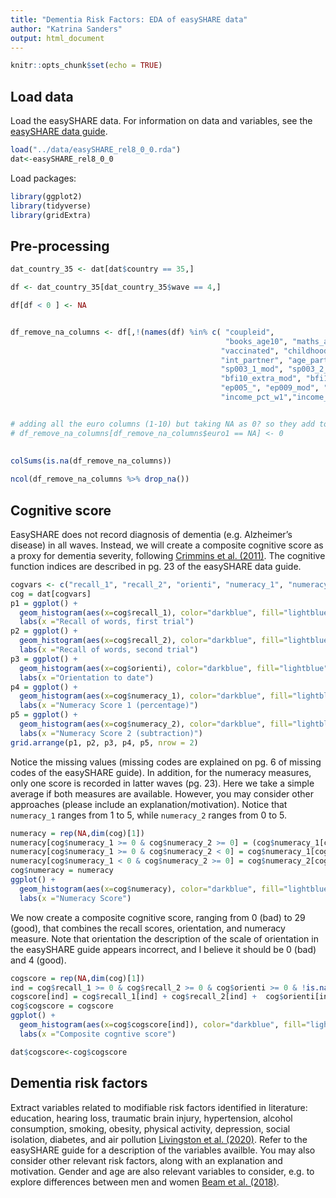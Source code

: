 ```yaml
---
title: "Dementia Risk Factors: EDA of easySHARE data"
author: "Katrina Sanders"
output: html_document
---
```


```r
knitr::opts_chunk$set(echo = TRUE)
```

## Load data

Load the easySHARE data. For information on data and variables, see the [easySHARE data  guide](http://www.share-project.org/fileadmin/pdf_documentation/easySHARE_Release_8.0.0_ReleaseGuide.pdf).

```r
load("../data/easySHARE_rel8_0_0.rda")
dat<-easySHARE_rel8_0_0
```

Load packages:
  
```r
library(ggplot2)
library(tidyverse)
library(gridExtra)
```

## Pre-processing

```r
dat_country_35 <- dat[dat$country == 35,]

df <- dat_country_35[dat_country_35$wave == 4,]

df[df < 0 ] <- NA


df_remove_na_columns <- df[,!(names(df) %in% c( "coupleid", 
                                                "books_age10", "maths_age10", "language_age10", 
                                               "vaccinated", "childhood_health", "q34_re",
                                               "int_partner", "age_partner", "gender_partner", "mother_alive", "father_alive", "siblings_alive",
                                               "sp003_1_mod", "sp003_2_mod",  "sp009_3_mod", "sp003_3_mod", "sp009_1_mod", "sp009_2_mod", "sp008_",
                                               "bfi10_extra_mod", "bfi10_agree_mod", "bfi10_consc_mod", "bfi10_neuro_mod", "bfi10_open_mod", 
                                               "ep005_", "ep009_mod", "ep011_mod", "ep013_mod", "ep026_mod", "ep036_mod",
                                               "income_pct_w1","income_pct_w2", "income_pct_w5", "income_pct_w6","income_pct_w7","income_pct_w8"))]


# adding all the euro columns (1-10) but taking NA as 0? so they add together and the row doesnt have all NA if only one NA present in 1-10
# df_remove_na_columns[df_remove_na_columns$euro1 == NA] <- 0
  
  
colSums(is.na(df_remove_na_columns))

ncol(df_remove_na_columns %>% drop_na())
```




## Cognitive score

EasySHARE does not record diagnosis of dementia (e.g. Alzheimer's disease) in all waves. Instead, we will create a composite cognitive score as a proxy for dementia severity, following [Crimmins et al. (2011)](https://pubmed.ncbi.nlm.nih.gov/21743047/). The cognitive function indices are described in pg. 23 of the easySHARE data guide.

```r
cogvars <- c("recall_1", "recall_2", "orienti", "numeracy_1", "numeracy_2")
cog = dat[cogvars]
p1 = ggplot() +
  geom_histogram(aes(x=cog$recall_1), color="darkblue", fill="lightblue") +
  labs(x ="Recall of words, first trial")
p2 = ggplot() +
  geom_histogram(aes(x=cog$recall_2), color="darkblue", fill="lightblue") +
  labs(x ="Recall of words, second trial")
p3 = ggplot() +
  geom_histogram(aes(x=cog$orienti), color="darkblue", fill="lightblue") +
  labs(x ="Orientation to date")
p4 = ggplot() +
  geom_histogram(aes(x=cog$numeracy_1), color="darkblue", fill="lightblue") +
  labs(x ="Numeracy Score 1 (percentage)")
p5 = ggplot() +
  geom_histogram(aes(x=cog$numeracy_2), color="darkblue", fill="lightblue") +
  labs(x ="Numeracy Score 2 (subtraction)")
grid.arrange(p1, p2, p3, p4, p5, nrow = 2)
```

Notice the missing values (missing codes are explained on pg. 6 of missing codes of the easySHARE guide). In addition, for the numeracy measures, only one score is recorded in latter waves (pg. 23). Here we take a simple average if both measures are available. However, you may consider other approaches (please include an explanation/motivation). Notice that  `numeracy_1` ranges from 1 to 5, while `numeracy_2` ranges from 0 to 5.

```r
numeracy = rep(NA,dim(cog)[1])
numeracy[cog$numeracy_1 >= 0 & cog$numeracy_2 >= 0] = (cog$numeracy_1[cog$numeracy_1 >= 0 & cog$numeracy_2 >= 0] + cog$numeracy_2[cog$numeracy_1 >= 0 & cog$numeracy_2 >= 0] )/2
numeracy[cog$numeracy_1 >= 0 & cog$numeracy_2 < 0] = cog$numeracy_1[cog$numeracy_1 >= 0 & cog$numeracy_2 < 0]
numeracy[cog$numeracy_1 < 0 & cog$numeracy_2 >= 0] = cog$numeracy_2[cog$numeracy_1 < 0 & cog$numeracy_2 >= 0]
cog$numeracy = numeracy
ggplot() +
  geom_histogram(aes(x=cog$numeracy), color="darkblue", fill="lightblue") +
  labs(x ="Numeracy Score")
```

We now create a composite cognitive score, ranging from 0 (bad) to 29 (good), that combines the recall scores, orientation, and numeracy measure. Note that orientation the description of the scale of orientation in the easySHARE guide appears incorrect, and I believe it should be 0 (bad) and 4 (good). 

```r
cogscore = rep(NA,dim(cog)[1])
ind = cog$recall_1 >= 0 & cog$recall_2 >= 0 & cog$orienti >= 0 & !is.na(numeracy)
cogscore[ind] = cog$recall_1[ind] + cog$recall_2[ind] +  cog$orienti[ind] + cog$numeracy[ind]
cog$cogscore = cogscore
ggplot() +
  geom_histogram(aes(x=cog$cogscore[ind]), color="darkblue", fill="lightblue", binwidth =2 ) +
  labs(x ="Composite cogntive score")

dat$cogscore<-cog$cogscore
```

## Dementia risk factors

Extract variables related to modifiable risk factors identified in literature: education, hearing loss, traumatic brain injury, hypertension, alcohol consumption, smoking, obesity, physical activity, depression, social isolation, diabetes, and air pollution [Livingston et al. (2020)](https://www.thelancet.com/article/S0140-6736(20)30367-6/fulltext). Refer to the easySHARE guide for a description of the variables availble. You may also consider other relevant risk factors, along with an explanation and motivation. Gender and age are also relevant variables to consider, e.g. to explore differences between men and women [Beam et al. (2018)](https://pubmed.ncbi.nlm.nih.gov/30010124/).



